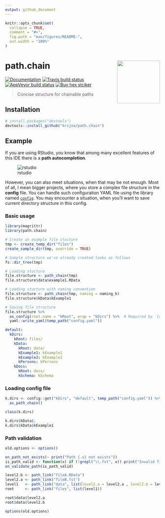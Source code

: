 ```yaml
---
output: github_document
---
```


<!-- README.md is generated from README.Rmd. Please edit that file -->

```r
knitr::opts_chunk$set(
  collapse = TRUE,
  comment = "#>",
  fig.path = "man/figures/README-",
  out.width = "100%"
)
```

# path.chain <img src='man/figures/logo.png' align="right" height="139" />

<!-- badges: start -->
[![Documentation](https://img.shields.io/badge/documentation-path.chain-orange.svg?colorB=E91E63)](http://krzjoa.github.io/path.chain/)
[![Travis build status](https://travis-ci.org/krzjoa/path.chain.svg?branch=master)](https://travis-ci.org/krzjoa/path.chain)
[![AppVeyor build status](https://ci.appveyor.com/api/projects/status/github/krzjoa/path.chain?branch=master&svg=true)](https://ci.appveyor.com/project/krzjoa/path.chain)
[![Buy hex
stciker](https://img.shields.io/badge/buy%20hex-path.chain-green)](http://www.redbubble.com/people/krzjoa/works/45140988-path-chain-r-package-hex-sticker?p=sticker&asc=u)
<!-- badges: end -->

> Concise structure for chainable paths

## Installation

``` r
# install.packages("devtools")
devtools::install_github("krzjoa/path.chain")
```
## Example
If you are using RStudio, you know that among many excellent features of this IDE there is a **path autocompletion**.

![rstudio](man/figures/path_chain.gif)


However, you can also meet situations, when that may be not enough.
Most of all, I mean bigger projects, where you store a complex file structure in the **config** file. 
You can handle such configuration YAML file using the library named [`config`](https://github.com/rstudio/config).
You may encounter a situation, when you'll want to save current directory structure in this config.

### Basic usage
```r
library(magrittr)
library(path.chain)

# Create an example file stucture
tmp <- create_temp_dir("files")
create_sample_dir(tmp, override = TRUE)

# Sample structure we've already created looks as follows
fs::dir_tree(tmp)

# Loading stucture
file.structure <- path_chain(tmp)
file.structure$data$example1.RData

# Loading stucture with naming convention
file.structure <- path_chain(tmp, naming = naming_k)
file.structure$kData$kExample1

# Saving file structure
file.structure %>% 
  as_config(root.name = "kRoot", wrap = "kDirs") %>%  # Required by `{config}` package
  yaml::write_yaml(temp_path("config.yaml"))
```

```yaml
default:
  kDirs:
    kRoot: files/
    kData:
      kRoot: data/
      kExample1: kExample1
      kExample2: kExample2
      kPersons: kPersons
    kDocs:
      kRoot: docs/
      kSchema: kSchema
```

### Loading config file
```r
k.dirs <- config::get("kDirs", "default", temp_path("config.yaml")) %>% 
  as_path_chain()

class(k.dirs)

k.dirs$kData$.
k.dirs$kData$kExample1
```

### Path validation
```r
old.options <- options()
```

```r
on_path_not_exists(~ print("Path {.x} not exists"))
is_path_valid <- function(x) if (!grepl("\\.fst", x)) print("Invalid file")
on_validate_path(is_path_valid)

level2.b <- path_link("fileA.RData")
level2.a <- path_link("fileB.fst")
level1   <- path_link("data", list(level2.a = level2.a , level2.b = level2.b))
root     <- path_link("files", list(level1))

root$data$level2.a
root$data$level2.b
```

```r
options(old.options)
```
